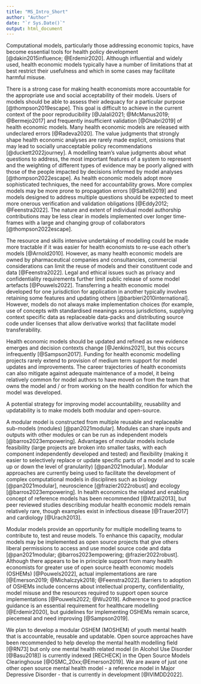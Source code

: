 ```yaml
---
title: "MS_Intro_Short"
author: "Author"
date: "`r Sys.Date()`"
output: html_document
---
```


<!-- `r ifelse(is.na(params$X@background_1L_chr),"",params$X@background_1L_chr)`  -->
Computational models, particularly those addressing economic topics, have become essential tools for health policy development [@dakin2015influence; @Erdemir2020]. Although influential and widely used, health economic models typically have a number of limitations that at best restrict their usefulness and which in some cases may facilitate harmful misuse.

There is a strong case for making health economists more accountable for the appropriate use and social acceptability of their models. Users of models should be able to assess their adequacy for a particular purpose [@thompson2019escape].  This goal is difficult to achieve in the current context of the poor reproducibility [@Jalali2021; @McManus2019; @Bermejo2017] and frequently insufficient validation [@Ghabri2019] of health economic models. Many health economic models are released with undeclared errors [@Radeva2020]. The value judgments that strongly shape health economic analyses are rarely made explicit, omissions that may lead to socially unacceptable policy recommendations [@duckett2022journey]. A modelling team's value judgments about what questions to address, the most important features of a system to represent and the weighting of different types of evidence may be poorly aligned with those of the people impacted by decisions informed by model analyses [@thompson2022escape]. As health economic models adopt more sophisticated techniques, the need for accountability grows. More complex models may be more prone to propagation errors [@Saltelli2019] and models designed to address multiple questions should be expected to meet more onerous verification and validation obligations [@Eddy2012; @Feenstra2022]. The nature and extent of individual model authorship contributions may be less clear in models implemented over longer time-frames with a large and changing group of collaborators [@thompson2022escape].

<!-- As modelling methods have become more sophisticated, some have argued that more complex models are required to adequately explore certain types of public health topics [@SQUIRES2016588].  -->
<!-- Accountability for both the scientific quality and social acceptability of health economic models can be improved.  -->
<!-- Modellers should be faithful to reaity and values of users DOI: 10.1002/asi.23697 -->

The resource and skills intensive undertaking of modelling could be made more tractable if it was easier for health economists to re-use each other's models [@Arnold2010]. However, as many health economic models are owned by pharmaceutical companies and consultancies, commercial considerations can limit the reuse of models and their constituent code and data [@Feenstra2022]. Legal and ethical issues such as privacy and confidentiality requirements further limit public release of some model artefacts [@Pouwels2022]. Transferring a health economic model developed for one jurisdiction for application in another typically involves retaining some features and updating others [@barbieri2010international]. However, models do not always make implementation choices (for example, use of concepts with standardised meanings across jurisdictions<!-- [@garcia2021cost] -->, supplying context specific data as replaceable data-packs and distributing source code under licenses that allow derivative works) that facilitate model transferability.

<!-- [https://doi.org/10.1017/S026646232200321X].  -->

Health economic models should be updated and refined as new evidence emerges and decision contexts change [@Jenkins2021], but this occurs infrequently [@Sampson2017]. Funding for health economic modelling projects rarely extend to provision of medium term support for model updates and improvements. The career trajectories of health economists can also mitigate against adequate maintenance of a model, it being relatively common for model authors to have moved on from the team that owns the model and / or from working on the health condition for which the model was developed.
<!-- Decision makers are frequently left to rely on economic analyses that become less valid and relevant each year.A model can grow stale when changes in the real world, whether sudden (e.g. new pandemics) or gradual (e.g. demographic), is not represented by corresponding updates to relevant model features. Even when the system being modelled remains relatively stable, new research findings may potentially invalidate aspects of a model's original conceptualisation and implementation.  -->

A potential strategy for improving model accountability, reusability and updatability is to make models both modular and open-source.
<!-- Modularity -->
<!-- Definition, value - Computational biology https://doi.org/10.1371/journal.pcbi.1009513 -->
<!-- reusable, interoperable, trans- parent and able to accommodate updates to both data and algorithms - Ecology DOI: 10.1111/2041-210X.14034 -->
<!-- Brain OS modularity: https://www.frontiersin.org/articles/10.3389/fninf.2022.883223/pdf -->

A modular model is constructed from multiple reusable and replaceable sub-models (modules) [@pan2021modular]. Modules can share inputs and outputs with other modules or can be run as independent models [@barros2023empowering]. Advantages of modular models include feasibility (large projects are broken into smaller tasks, with each component independently developed and tested) and flexibility (making it easier to selectively replace or update specific parts of a model and to scale up or down the level of granularity) [@pan2021modular]. Modular approaches are currently being used to facilitate the development of complex computational models in disciplines such as biology [@pan2021modular], neuroscience [@frazier2022robust] and ecology [@barros2023empowering]. In health economics the related and enabling concept of reference models has been recommended [@Afzali2013], but peer reviewed studies describing modular health economic models remain relatively rare, though examples exist in infectious disease [@Trauer2017] and cardiology [@Urach2013].

<!-- Standardized and transferable approaches to health economic modelling have been recommended. [doi:10.1017/S0266462317000666] -->
Modular models provide an opportunity for multiple modelling teams to contribute to, test and reuse models. To enhance this capacity, modular models may be implemented as open source projects that give others liberal permissions to access and use model source code and data [@pan2021modular; @barros2023empowering; @frazier2022robust]. Although there appears to be in principle support from many health economists for greater use of open source health economic models (OSHEMs)  [@Pouwels2022], actual implementations are rare [@Emerson2019; @Michalczyk2018; @Feenstra2022]. Barriers to adoption of OSHEMs include concerns about intellectual property, confidentiality, model misuse and the resources required to support open source implementations [@Pouwels2022; @Wu2019]. Adherence to good practice guidance is an essential requirement for healthcare modelling [@Erdemir2020], but guidelines for implementing OSHEMs remain scarce, piecemeal and need improving [@Sampson2019]. 

<!-- Open source is more than open access (limited discussion). -->
<!-- Reducing waste in research is responsibility of research funder: https://doi.org/10.1016/S0140-6736(13)62229-1 -->
<!-- MH Research priorities (WP3 - Research, WP6 - Economic) https://doi.org/10.1016/S2215-0366(15)00332-6 -->

<!-- and for mental health specifically [@Occhipinti2021],  -->
<!-- could provide greater insight about inter-dependencies between candidate policies and the dynamic nature of the mental health systems planning context. Dynamic systems methods might provide the foundations for developing   -->
<!-- and models designed for multiple purposes r -->

We plan to develop a modular OSHEM (MOSHEM) of youth mental health that is accountable, reusable and updatable. Open source approaches have been recommended to help develop the mental health modelling field [@RN73] but only one mental health related model (in Alcohol Use Disorder [@Basu2018]) is currently indexed [RECHECK] in the Open Source Models Clearinghouse [@OSMC_20xx;@Emerson2019]. We  are aware of just one other open source mental health model - a reference model in Major Depressive Disorder - that is currently in development [@IVIMDD2022]. 

<!-- that rarely explores complex dynamic systems  -->
<!-- [PECUNIA] -->

<!-- Mental health economic studies predominantly examine the affordability and value for money of individual programs [@RN34]. Yet single purpose models that assume static systems may be inadequate for the decision support needs of policymakers and service planners [@PC2020; @Occhipinti2021].  -->

 <!-- as part of the Open Value Initiative [@Jansen2019].  -->

<!-- Computational modelling could play an important role in developing policies to improve population mental health but this may require significant changes in the way mental health modelling projects are funded, conceptualised and implemented.  -->
 <!-- but, as with health economics more generally, OSHEMs remain rare. Greater use of open source approaches could help improve the scope, validity and usefulness of mental health economic models. -->

<!-- CONTEXT: Funders should also support methodological work on context, including the development of reporting templates to facilitate accurate, comprehensive and systematic reporting of context, approaches to evidence synthesis that can capture contextual variation adequately and modelling methods that can leverage the accumulating evidence on contextual variation to predict the reach, implementation and effectiveness of promising interventions in new contexts." -->

 <!-- http://hdl.handle.net/1893/27205-->